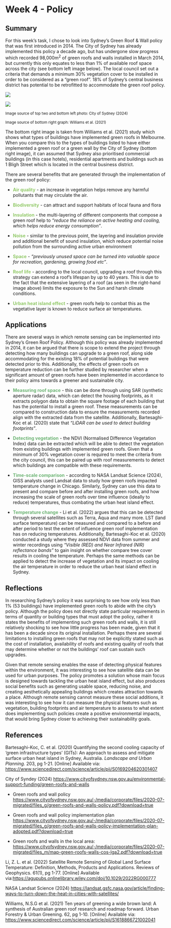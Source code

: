 # Week 4 - Policy

## Summary

For this week's task, I chose to look into Sydney's Green Roof & Wall policy that was first introduced in 2014. The City of Sydney has already implemented this policy a decade ago, but has undergone slow progress which recorded 98,000m^2^ of green roofs and walls installed in March 2014, but currently this only equates to less than 1% of available roof space across the city (see bottom left image below). The local council set out a criteria that demands a minimum 30% vegetation cover to be installed in order to be considered as a "green roof". 18% of Sydney's central business district has potential to be retrofitted to accommodate the green roof policy.

![](images/32B08BCC-AC84-4D6F-A398-3C5C433F2B60_1_201_a-01.jpeg)

![](images/692DDBE2-07A6-4FB2-9080-C3A63A18E36E_1_201_a.jpeg)

~Image source of top two and bottom left photo: City of Sydney (2024)~

~Image source of bottom right graph: Williams et al. (2021)~

The bottom right image is taken from Williams et al. (2021) study which shows what types of buildings have implemented green roofs in Melbourne. When you compare this to the types of buildings listed to have either implemented a green roof or a green wall by the City of Sydney (bottom right image), it can assumed that Sydney also prioritised commercial buildings (in this case hotels), residential apartments and buildings such as 1 Bligh Street which is located in the central business district.

There are several benefits that are generated through the implementation of the green roof policy:

-   [**Air quality**]{style="color: #92C969"} - an increase in vegetation helps remove any harmful pollutants that may circulate the air.

-   [**Biodiversity**]{style="color: #92C969"} - can attract and support habitats of local fauna and flora

-   [**Insulation**]{style="color: #92C969"} - the multi-layering of different components that compose a green roof help to *"reduce the reliance on active heating and cooling, which helps reduce energy consumption"*.

-   [**Noise**]{style="color: #92C969"} - similar to the previous point, the layering and insulation provide and additional benefit of sound insulation, which reduce potential noise pollution from the surrounding active urban environment

-   [**Space**]{style="color: #92C969"} - *"previously unused space can be turned into valuable space for recreation, gardening, growing food etc"*.

-   [**Roof life**]{style="color: #92C969"} - according to the local council, upgrading a roof through this strategy can extend a roof's lifespan by up to 40 years. This is due to the fact that the extensive layering of a roof (as seen in the right-hand image above) limits the exposure to the Sun and harsh climate conditions.

-   [**Urban heat island effect**]{style="color: #92C969"} - green roofs help to combat this as the vegetative layer is known to reduce surface air temperatures.

## Applications

There are several ways in which remote sensing can be implemented into Sydney's Green Roof Policy. Although this policy was already implemented in 2014, it can be argued that there is scope to extend the project through detecting how many buildings can upgrade to a green roof, along side accommodating for the existing 18% of potential buildings that were detected prior to this. Additionally, the effects of green roofs on temperature reduction can be further studied by researcher when a significant amount of green roofs have been implemented in accordance to their policy aims towards a greener and sustainable city.

-   [**Measuring roof space**]{style="color: #6DB474"} - this can be done through using SAR (synthetic aperture radar) data, which can detect the housing footprints, as it extracts polygon data to obtain the square footage of each building that has the potential to install a green roof. These measurements can be compared to construction data to ensure the measurements recorded align with the extracted data from the satellite. Additionally, Bartesaghi-Koc et al. (2020) state that *"LiDAR can be used to detect building footprints"*.

-   [**Detecting vegetation**]{style="color: #6DB474"} - the NDVI (Normalised Difference Vegetation Index) data can be extracted which will be able to detect the vegetation from existing buildings with implemented green roofs. Given that a minimum of 30% vegetation cover is required to meet the criteria from the city council, this can be paired up with roof measurements to detect which buildings are compatible with these requirements.

-   [**Time-scale comparison**]{style="color: #6DB474"} - according to NASA Landsat Science (2024), GISS analysts used Landsat data to study how green roofs impacted temperature change in Chicago. Similarly, Sydney can use this data to present and compare before and after installing green roofs, and how increasing the scale of green roofs over time influence (ideally to reduce) temperatures, thus combating the urban heat island effect.

-   [**Temperature change**]{style="color: #6DB474"} - Li et al. (2022) argues that this can be detected through several satellites such as Terra, Aqua and many more. LST (land surface temperature) can be measured and compared to a before and after period to test the extent of influence green roof implementation has on reducing temperatures. Additionally, Bartesaghi-Koc et al. (2020) conducted a study where they assessed NDVI data from summer and winter recordings using *"Visible (RED) and Near Infrared (NIR) reflectance bands"* to gain insight on whether compare tree cover results in cooling the temperature. Perhaps the same methods can be applied to detect the increase of vegetation and its impact on cooling the air temperature in order to reduce the urban heat island effect in Sydney.

## Reflections

In researching Sydney's policy it was surprising to see how only less than 1% (53 buildings) have implemented green roofs to abide with the city's policy. Although the policy does not directly state particular requirements in terms of quantity or building types that must adopt the policy, rather it states the benefits of implementing such green roofs and walls, it is still relatively shocking to see how little progress has been made, given that it has been a decade since its original installation. Perhaps there are several limitations to installing green roofs that may not be explicitly stated such as the cost of installation, availability of roofs and existing quality of roofs that may determine whether or not the buildings' roof can sustain such upgrades.

Given that remote sensing enables the ease of detecting physical features within the environment, it was interesting to see how satellite data can be used for urban purposes. The policy promotes a solution whose main focus is designed towards tackling the urban heat island effect, but also produces social benefits such as generating usable space, reducing noise, and creating aesthetically appealing buildings which creates attraction towards a place. Although remote sensing cannot measure these social additions, it was interesting to see how it can measure the physical features such as vegetation, building footprints and air temperature to assess to what extent does implementing such policies create a positive environmental impacts, that would bring Sydney closer to achieving their sustainability goals.

## References

Bartesaghi-Koc, C. et al. (2020) Quantifying the second cooling capacity of 'green infrastructure types' (GITs): An approach to assess and mitigate surface urban heat island in Sydney, Australia. *Landscape and Urban Planning.* 203, pg 1-21. \[Online\] Available via: <https://www.sciencedirect.com/science/article/pii/S0169204620301407>

City of Syndey (2024) <https://www.cityofsydney.nsw.gov.au/environmental-support-funding/green-roofs-and-walls>

-   Green roofs and wall policy <https://www.cityofsydney.nsw.gov.au/-/media/corporate/files/2020-07-migrated/files_g/green-roofs-and-walls-policy.pdf?download=true>

-   Green roofs and wall policy implementation plan <https://www.cityofsydney.nsw.gov.au/-/media/corporate/files/2020-07-migrated/files_g/green-roofs-and-walls-policy-implementation-plan-adopted.pdf?download=true>

-   Green roofs and walls in the local area: <https://www.cityofsydney.nsw.gov.au/-/media/corporate/files/2020-07-migrated/files_m/map-green-roofs-walls-cos-lga2.pdf?download=true>

Li, Z. L. et al. (2022) Satellite Remote Sensing of Global Land Surface Temperature: Definition, Methods, Products and Applications. Reviews of Geophysics. 61(1), pg 1-77. \[Online\] Available via:<https://agupubs.onlinelibrary.wiley.com/doi/10.1029/2022RG000777>

NASA Landsat Science (2024) <https://landsat.gsfc.nasa.gov/article/finding-ways-to-turn-down-the-heat-in-cities-with-satellites/>

Williams, N.S.G et al. (2021) Ten years of greening a wide brown land: A synthesis of Australian green roof research and roadmap forward. Urban Forestry & Urban Greening. 62, pg 1-10. \[Online\] Available via: <https://www.sciencedirect.com/science/article/pii/S1618866721002041>
